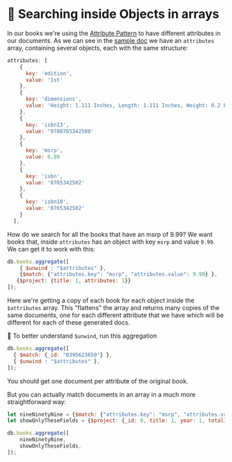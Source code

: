 # 👐 Searching inside Objects in arrays

In our books we're using the [Attribute Pattern](https://www.mongodb.com/developer/products/mongodb/attribute-pattern/) to have different attributes in our documents. As we can see in the [sample doc](/docs/simple-queries/project) we have an `attributes` array, containing several objects, each with the same structure:

```js
attributes: [
    {
      key: 'edition',
      value: '1st'
    },
    {
      key: 'dimensions',
      value: 'Height: 1.111 Inches, Length: 1.111 Inches, Weight: 0.2 Pounds, Width: 1.111 Inches'
    },
    {
      key: 'isbn13',
      value: '9780765342508'
    },
    {
      key: 'msrp',
      value: 6.99
    },
    {
      key: 'isbn',
      value: '0765342502'
    },
    {
      key: 'isbn10',
      value: '0765342502'
    }
  ],
```

How do we search for all the books that have an msrp of 9.99? We want books that, inside `attributes` has an object with key `msrp` and value `9.99`. We can get it to work with this:

```js
db.books.aggregate([
    { $unwind : "$attributes" },
    {$match: {"attributes.key": "msrp", "attributes.value": 9.99} },
   {$project: {title: 1, attributes: 1}}
]);
```

Here we're getting a copy of each book for each object inside the `$attributes` array. This "flattens" the array and returns many copies of the same documents, one for each different attribute that we have which will be different for each of these generated docs.

👐 To better understand `$unwind`, run this aggregation

```js
db.books.aggregate([
  { $match: {_id: "0395623650"} },
  { $unwind : "$attributes" },
]);
```
You should get one document per attribute of the original book.

But you can actually match documents in an array in a much more straightforward way:

```js
let nineNinetyNine = {$match: {"attributes.key": "msrp", "attributes.value": 9.99}};
let showOnlyTheseFields = {$project: {_id: 0, title: 1, year: 1, totalInventory: 1, available: 1, "attributes": 1}};

db.books.aggregate([
    nineNinetyNine,
    showOnlyTheseFields,
]);
```


